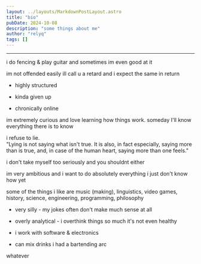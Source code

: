 ```yaml
---
layout: ../layouts/MarkdownPostLayout.astro
title: "bio"
pubDate: 2024-10-08
description: "some things about me"
author: "relyq"
tags: []
---
```


---

i do <span class="highlight">fencing</span> & play <span class="highlight">guitar</span> and sometimes im even good at it

im not offended easily ill call u a retard and i expect the same in return

- highly structured

- kinda given up

- chronically online

im extremely curious and love learning how things work. someday I'll know everything there is to know

i refuse to lie. \
"Lying is not saying what isn't true. It is also, in fact especially, saying more than is true, and, in case of the human heart, saying more than one feels."

i don't take myself too seriously and you shouldnt either

im very ambitious and i want to do absolutely everything i just don't know how yet

some of the things i like are <span class="highlight">music (making)</span>, <span class="highlight">linguistics</span>, <span class="highlight">video games</span>, <span class="highlight">history</span>, <span class="highlight">science</span>, <span class="highlight">engineering</span>, <span class="highlight">programming</span>, <span class="highlight">philosophy</span>

- very <span class="highlight">silly</span> - my jokes often don't make much sense at all

- overly <span class="highlight">analytical</span> - i overthink things so much it's not even healthy

- i work with <span class="highlight">software & electronics</span>

- can mix drinks i had a bartending arc

whatever
